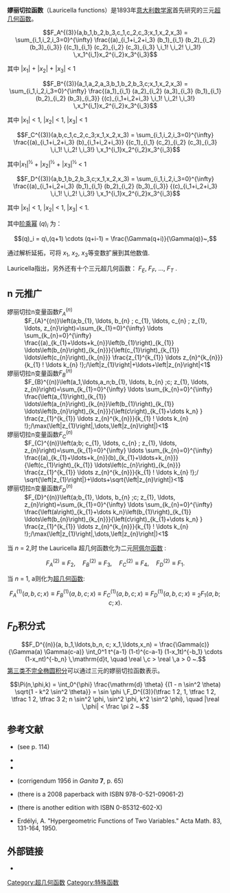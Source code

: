 '''嫪丽切拉函数'''（Lauricella functions）是1893年[[意大利|意大利]][[数学家|数学家]]{{le|Giuseppe Lauricella}}首先研究的三元[[超几何函数|超几何函数]]。

:<math>
F_A^{(3)}(a,b_1,b_2,b_3,c_1,c_2,c_3;x_1,x_2,x_3) = 
\sum_{i_1,i_2,i_3=0}^{\infty} \frac{(a)_{i_1+i_2+i_3} (b_1)_{i_1} (b_2)_{i_2} (b_3)_{i_3}} {(c_1)_{i_1} (c_2)_{i_2} (c_3)_{i_3} \,i_1! \,i_2! \,i_3!} \,x_1^{i_1}x_2^{i_2}x_3^{i_3}
</math>

其中 |''x''<sub>1</sub>| + |''x''<sub>2</sub>| + |''x''<sub>3</sub>| < 1  

:<math>
F_B^{(3)}(a_1,a_2,a_3,b_1,b_2,b_3,c;x_1,x_2,x_3) = 
\sum_{i_1,i_2,i_3=0}^{\infty} \frac{(a_1)_{i_1} (a_2)_{i_2} (a_3)_{i_3} (b_1)_{i_1} (b_2)_{i_2} (b_3)_{i_3}} {(c)_{i_1+i_2+i_3} \,i_1! \,i_2! \,i_3!} \,x_1^{i_1}x_2^{i_2}x_3^{i_3}
</math>

其中 |''x''<sub>1</sub>| < 1, |''x''<sub>2</sub>| < 1, |''x''<sub>3</sub>| < 1  

:<math>
F_C^{(3)}(a,b,c_1,c_2,c_3;x_1,x_2,x_3) = 
\sum_{i_1,i_2,i_3=0}^{\infty} \frac{(a)_{i_1+i_2+i_3} (b)_{i_1+i_2+i_3}} {(c_1)_{i_1} (c_2)_{i_2} (c_3)_{i_3} \,i_1! \,i_2! \,i_3!} \,x_1^{i_1}x_2^{i_2}x_3^{i_3}
</math>

其中|''x''<sub>1</sub>|<sup>½</sup> + |''x''<sub>2</sub>|<sup>½</sup> + |''x''<sub>3</sub>|<sup>½</sup> < 1 

:<math>
F_D^{(3)}(a,b_1,b_2,b_3,c;x_1,x_2,x_3) = 
\sum_{i_1,i_2,i_3=0}^{\infty} \frac{(a)_{i_1+i_2+i_3} (b_1)_{i_1} (b_2)_{i_2} (b_3)_{i_3}} {(c)_{i_1+i_2+i_3} \,i_1! \,i_2! \,i_3!} \,x_1^{i_1}x_2^{i_2}x_3^{i_3}
</math> 

其中 |''x''<sub>1</sub>| < 1, |''x''<sub>2</sub>| < 1, |''x''<sub>3</sub>| < 1. 

其中[[阶乘幂|阶乘幂]] (''q'')<sub>''i''</sub> 为： 

:<math>(q)_i = q\,(q+1) \cdots (q+i-1) = \frac{\Gamma(q+i)}{\Gamma(q)}~,</math>

               
通过解析延拓，可将 ''x''<sub>1</sub>, ''x''<sub>2</sub>, ''x''<sub>3</sub>等变数扩展到其他数值.

Lauricella指出，另外还有十个三元超几何函数： ''F''<sub>''E''</sub>, ''F''<sub>''F''</sub>, ..., ''F''<sub>''T''</sub> {{harv|Saran|1954}}.

==n 元推广==
; 嫪丽切拉n变量函数<math>F_{A}^{(n)}</math>
: <math>F_{A}^{(n)}\left(a;b_{1}, \ldots, b_{n} ; c_{1}, \ldots, c_{n} ; z_{1}, \ldots, z_{n}\right)=\sum_{k_{1}=0}^{\infty} \ldots \sum_{k_{n}=0}^{\infty} \frac{(a)_{k_{1}+\ldots+k_{n}}\left(b_{1}\right)_{k_{1}} \ldots\left(b_{n}\right)_{k_{n}}}{\left(c_{1}\right)_{k_{1}} \ldots\left(c_{n}\right)_{k_{n}}} \frac{z_{1}^{k_{1}} \ldots z_{n}^{k_{n}}}{k_{1} ! \ldots k_{n} !};/\left|z_{1}\right|+\ldots+\left|z_{n}\right|<1</math>
; 嫪丽切拉n变量函数<math>F_{B}^{(n)}</math>
: <math>F_{B}^{(n)}\left(a_1,\ldots,a_n;b_{1}, \ldots, b_{n} ;c; z_{1}, \ldots, z_{n}\right)=\sum_{k_{1}=0}^{\infty} \ldots \sum_{k_{n}=0}^{\infty} \frac{\left(a_{1}\right)_{k_{1}} \ldots\left(a_{n}\right)_{k_{n}}\left(b_{1}\right)_{k_{1}} \ldots\left(b_{n}\right)_{k_{n}}}{\left(c\right)_{k_{1}+\dots k_n} } \frac{z_{1}^{k_{1}} \ldots z_{n}^{k_{n}}}{k_{1} ! \ldots k_{n} !};/\max(\left|z_{1}\right|,\dots,\left|z_{n}\right|)<1</math>
; 嫪丽切拉n变量函数<math>F_{C}^{(n)}</math>
: <math>F_{C}^{(n)}\left(a;b; c_{1}, \ldots, c_{n} ; z_{1}, \ldots, z_{n}\right)=\sum_{k_{1}=0}^{\infty} \ldots \sum_{k_{n}=0}^{\infty} \frac{(a)_{k_{1}+\ldots+k_{n}}(b)_{k_{1}+\ldots+k_{n}}}{\left(c_{1}\right)_{k_{1}} \ldots\left(c_{n}\right)_{k_{n}}} \frac{z_{1}^{k_{1}} \ldots z_{n}^{k_{n}}}{k_{1} ! \ldots k_{n} !};/ \sqrt{\left|z_{1}\right|}+\ldots+\sqrt{\left|z_{n}\right|}<1</math>
; 嫪丽切拉n变量函数<math>F_{D}^{(n)}</math>
: <math>F_{D}^{(n)}\left(a;b_{1}, \ldots, b_{n} ;c; z_{1}, \ldots, z_{n}\right)=\sum_{k_{1}=0}^{\infty} \ldots \sum_{k_{n}=0}^{\infty} \frac{\left(a\right)_{k_{1}+\dots k_n}\left(b_{1}\right)_{k_{1}} \ldots\left(b_{n}\right)_{k_{n}}}{\left(c\right)_{k_{1}+\dots k_n} } \frac{z_{1}^{k_{1}} \ldots z_{n}^{k_{n}}}{k_{1} ! \ldots k_{n} !};/\max(\left|z_{1}\right|,\dots,\left|z_{n}\right|)<1</math>
当 ''n'' = 2,时 the Lauricella 超几何函数化为二元[[阿佩尔函数|阿佩尔函数]] :

:<math>
F_A^{(2)} \equiv F_2 ,\quad F_B^{(2)} \equiv F_3 ,\quad F_C^{(2)} \equiv F_4 ,\quad F_D^{(2)} \equiv F_1.
</math>  

当 ''n'' = 1, a则化为[[超几何函数|超几何函数]]:

:<math>
F_A^{(1)}(a,b,c;x) \equiv F_B^{(1)}(a,b,c;x) \equiv F_C^{(1)}(a,b,c;x) \equiv F_D^{(1)}(a,b,c;x) \equiv {_2}F_1(a,b;c;x).
</math>

== ''F''<sub>''D''</sub>积分式==

:<math>
F_D^{(n)}(a, b_1,\ldots,b_n, c; x_1,\ldots,x_n) = 
\frac{\Gamma(c)} {\Gamma(a) \Gamma(c-a)} \int_0^1 t^{a-1} (1-t)^{c-a-1} (1-x_1t)^{-b_1} \cdots (1-x_nt)^{-b_n} \,\mathrm{d}t, \quad \real \,c > \real \,a > 0 ~.
</math>
[[椭圆积分|第三类不完全椭圆积分]]可以通过三元的嫪丽切拉函数表示。
:<math>
\Pi(n,\phi,k) = 
\int_0^{\phi} \frac{\mathrm{d} \theta} {(1 - n \sin^2 \theta) \sqrt{1 - k^2 \sin^2 \theta}} = 
\sin \phi \,F_D^{(3)}(\tfrac 1 2, 1, \tfrac 1 2, \tfrac 1 2, \tfrac 3 2; n \sin^2 \phi, \sin^2 \phi, k^2 \sin^2 \phi), \quad |\real \,\phi| < \frac \pi 2 ~.
</math>

==参考文献==

* {{cite book | last1= Appell | first1= Paul | author1-link= Paul Émile Appell | last2= Kampé de Fériet | first2= Joseph | author2-link= Joseph Kampé de Fériet | title= Fonctions hypergéométriques et hypersphériques; Polynômes d'Hermite | language= fr | location= Paris | publisher= Gauthier–Villars | year= 1926 | jfm= 52.0361.13 | ref= harv}} (see p. 114)
* {{cite book | last= Exton | first= Harold | title= Multiple hypergeometric functions and applications | location= Chichester, UK | publisher= Halsted Press, Ellis Horwood Ltd. | year= 1976 | series= Mathematics and its applications | isbn= 0-470-15190-0 | mr= 0422713 | ref= harv}}
* {{cite journal | last= Lauricella | first= Giuseppe | authorlink= Giuseppe Lauricella | title= Sulle funzioni ipergeometriche a più variabili | language= it | journal= [[Rendiconti_del_Circolo_Matematico_di_Palermo|Rendiconti del Circolo Matematico di Palermo]] | year= 1893 | volume= 7 | issue= S1 | pages= 111–158 | doi= 10.1007/BF03012437 | jfm= 25.0756.01 | ref= harv}}
* {{cite journal | last= Saran | first= Shanti | title= Hypergeometric Functions of Three Variables | journal= Ganita | year= 1954 | volume= 5 | issue= 1 | pages= 77–91 | issn= 0046-5402 | mr= 0087777 | zbl= 0058.29602 | ref= harv}} (corrigendum 1956 in ''Ganita'' '''7''', p. 65)
* {{cite book | last= Slater | first= Lucy Joan | authorlink= Lucy Joan Slater | title= Generalized hypergeometric functions | url= https://archive.org/details/generalizedhyper0000unse_g0b6 | location= Cambridge, UK | publisher= Cambridge University Press | year= 1966 | isbn= 0-521-06483-X | mr= 0201688 | ref= harv}} (there is a 2008 paperback with ISBN 978-0-521-09061-2)
* {{cite book | last1= Srivastava | first1= Hari M. | last2= Karlsson | first2= Per W. | title= Multiple Gaussian hypergeometric series | location= Chichester, UK | publisher= Halsted Press, Ellis Horwood Ltd. | year= 1985 | series= Mathematics and its applications | isbn= 0-470-20100-2 | mr= 0834385 | ref= harv}} (there is another edition with ISBN 0-85312-602-X)
*Erdélyi, A. "Hypergeometric Functions of Two Variables." Acta Math. 83, 131-164, 1950.

==外部链接==

* {{mathworld | urlname= LauricellaFunctions | title= Lauricella Functions | author= Ronald M. Aarts}}


[[Category:超几何函数|Category:超几何函数]]
[[Category:特殊函数|Category:特殊函数]]